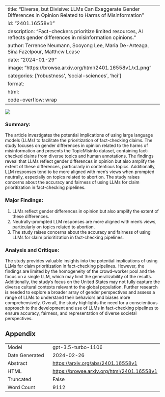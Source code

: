 
---
title: "Diverse, but Divisive: LLMs Can Exaggerate Gender Differences in Opinion Related to Harms of Misinformation"
id: "2401.16558v1"
description: "Fact-checkers prioritize limited resources, AI reflects gender differences in misinformation opinions."
author: Terrence Neumann, Sooyong Lee, Maria De-Arteaga, Sina Fazelpour, Matthew Lease
date: "2024-01-29"
image: "https://browse.arxiv.org/html/2401.16558v1/x1.png"
categories: ['robustness', 'social-sciences', 'hci']
format:
  html:
    code-overflow: wrap
---

![](https://browse.arxiv.org/html/2401.16558v1/x1.png)

### Summary:
The article investigates the potential implications of using large language models (LLMs) to facilitate the prioritization of fact-checking claims. The study focuses on gender differences in opinion related to the harms of misinformation and presents the TopicMisinfo dataset, containing fact-checked claims from diverse topics and human annotations. The findings reveal that LLMs reflect gender differences in opinion but also amplify the extent of these differences, particularly in contentious topics. Additionally, LLM responses tend to be more aligned with men's views when prompted neutrally, especially on topics related to abortion. The study raises concerns about the accuracy and fairness of using LLMs for claim prioritization in fact-checking pipelines.

### Major Findings:
1. LLMs reflect gender differences in opinion but also amplify the extent of these differences.
2. Neutrally-prompted LLM responses are more aligned with men's views, particularly on topics related to abortion.
3. The study raises concerns about the accuracy and fairness of using LLMs for claim prioritization in fact-checking pipelines.

### Analysis and Critique:
The study provides valuable insights into the potential implications of using LLMs for claim prioritization in fact-checking pipelines. However, the findings are limited by the homogeneity of the crowd-worker pool and the focus on a single LLM, which may limit the generalizability of the results. Additionally, the study's focus on the United States may not fully capture the diverse cultural contexts relevant to the global population. Further research is needed to explore a broader array of gender perspectives and assess a range of LLMs to understand their behaviors and biases more comprehensively. Overall, the study highlights the need for a conscientious approach to the development and use of LLMs in fact-checking pipelines to ensure accuracy, fairness, and representation of diverse societal perspectives.

## Appendix

|          |          |
|----------|----------|
| Model     | gpt-3.5-turbo-1106       |
| Date Generated     | 2024-02-26       |
| Abstract | [https://arxiv.org/abs/2401.16558v1](https://arxiv.org/abs/2401.16558v1)        |
| HTML     | [https://browse.arxiv.org/html/2401.16558v1](https://browse.arxiv.org/html/2401.16558v1)       |
| Truncated       | False       |
| Word Count       | 9112       |
